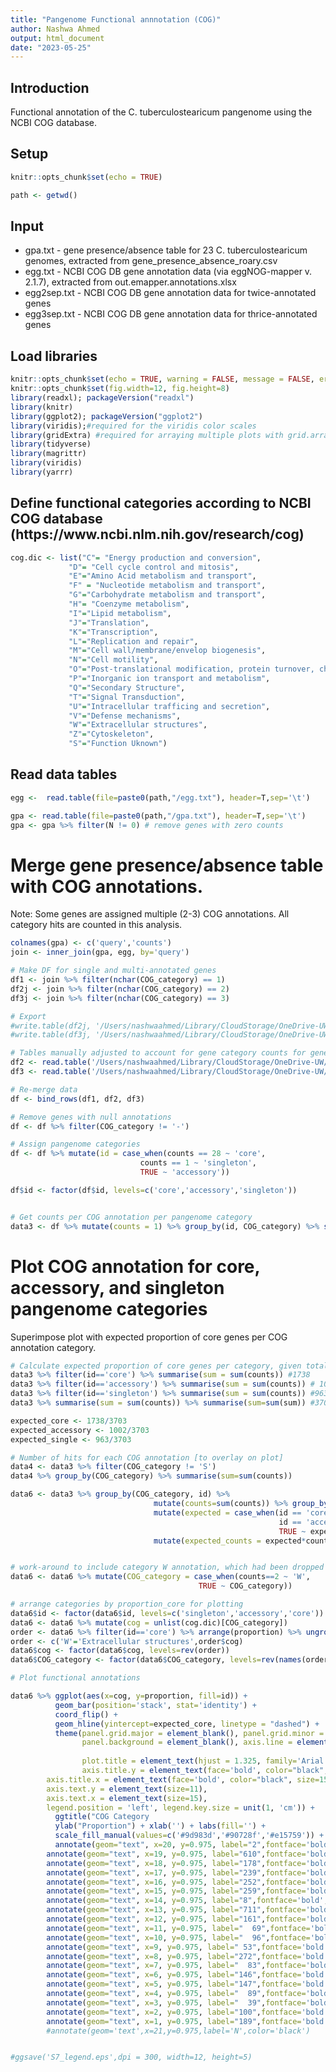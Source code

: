 ```yaml
---
title: "Pangenome Functional annnotation (COG)"
author: Nashwa Ahmed 
output: html_document
date: "2023-05-25"
---
```


## Introduction
Functional annotation of the C. tuberculostearicum pangenome using the NCBI COG database. 


## Setup 
```r
knitr::opts_chunk$set(echo = TRUE)

path <- getwd()
```

## Input 

* gpa.txt - gene presence/absence table for 23 C. tuberculostearicum genomes, extracted from gene_presence_absence_roary.csv
* egg.txt - NCBI COG DB gene annotation data (via eggNOG-mapper v. 2.1.7), extracted from out.emapper.annotations.xlsx
* egg2sep.txt - NCBI COG DB gene annotation data for twice-annotated genes
* egg3sep.txt - NCBI COG DB gene annotation data for thrice-annotated genes

## Load libraries
```r
knitr::opts_chunk$set(echo = TRUE, warning = FALSE, message = FALSE, error = FALSE)
knitr::opts_chunk$set(fig.width=12, fig.height=8)
library(readxl); packageVersion("readxl")
library(knitr)
library(ggplot2); packageVersion("ggplot2")
library(viridis);#required for the viridis color scales
library(gridExtra) #required for arraying multiple plots with grid.arrange
library(tidyverse)
library(magrittr)
library(viridis)
library(yarrr)

```

## Define functional categories according to NCBI COG database (https://www.ncbi.nlm.nih.gov/research/cog)
```r

cog.dic <- list("C"= "Energy production and conversion",
             "D"= "Cell cycle control and mitosis",
             "E"="Amino Acid metabolism and transport",
             "F" = "Nucleotide metabolism and transport",
             "G"="Carbohydrate metabolism and transport",
             "H"= "Coenzyme metabolism",
             "I"="Lipid metabolism",
             "J"="Translation",
             "K"="Transcription",
             "L"="Replication and repair",
             "M"="Cell wall/membrane/envelop biogenesis",
             "N"="Cell motility",
             "O"="Post-translational modification, protein turnover, chaperone functions",
             "P"="Inorganic ion transport and metabolism",
             "Q"="Secondary Structure",
             "T"="Signal Transduction",
             "U"="Intracellular trafficing and secretion",
             "V"="Defense mechanisms",
             "W"="Extracellular structures",
             "Z"="Cytoskeleton",
             "S"="Function Uknown")
```

## Read data tables 
```r
egg <-  read.table(file=paste0(path,"/egg.txt"), header=T,sep='\t')

gpa <- read.table(file=paste0(path,"/gpa.txt"), header=T,sep='\t')
gpa <- gpa %>% filter(N != 0) # remove genes with zero counts 
```

# Merge gene presence/absence table with COG annotations. 
Note: Some genes are assigned multiple (2-3) COG annotations. All category hits are counted in this analysis. 
```r

colnames(gpa) <- c('query','counts')
join <- inner_join(gpa, egg, by='query') 

# Make DF for single and multi-annotated genes 
df1 <- join %>% filter(nchar(COG_category) == 1) 
df2j <- join %>% filter(nchar(COG_category) == 2) 
df3j <- join %>% filter(nchar(COG_category) == 3) 

# Export
#write.table(df2j, '/Users/nashwaahmed/Library/CloudStorage/OneDrive-UW/coryne/COG/rescript/egg2.txt', sep='\t', quote = F, row.names = F)
#write.table(df3j, '/Users/nashwaahmed/Library/CloudStorage/OneDrive-UW/coryne/COG/rescript/egg3.txt', sep='\t', quote = F, row.names = F)

# Tables manually adjusted to account for gene category counts for genes with multiple calls 
df2 <- read.table('/Users/nashwaahmed/Library/CloudStorage/OneDrive-UW/coryne/COG/rescript/egg2sep.txt', sep='\t', header = T)
df3 <- read.table('/Users/nashwaahmed/Library/CloudStorage/OneDrive-UW/coryne/COG/rescript/egg3sep.txt', sep='\t', header = T)

# Re-merge data 
df <- bind_rows(df1, df2, df3) 

# Remove genes with null annotations  
df <- df %>% filter(COG_category != '-')  

# Assign pangenome categories 
df <- df %>% mutate(id = case_when(counts == 28 ~ 'core', 
                             counts == 1 ~ 'singleton',
                             TRUE ~ 'accessory'))

df$id <- factor(df$id, levels=c('core','accessory','singleton'))


# Get counts per COG annotation per pangenome category 
data3 <- df %>% mutate(counts = 1) %>% group_by(id, COG_category) %>% summarise(counts=sum(counts))

```

# Plot COG annotation for core, accessory, and singleton pangenome categories
Superimpose plot with expected proportion of core genes per COG annotation category. 
```r

# Calculate expected proportion of core genes per category, given total core proportion 
data3 %>% filter(id=='core') %>% summarise(sum = sum(counts)) #1738
data3 %>% filter(id=='accessory') %>% summarise(sum = sum(counts)) # 1002
data3 %>% filter(id=='singleton') %>% summarise(sum = sum(counts)) #963
data3 %>% summarise(sum = sum(counts)) %>% summarise(sum=sum(sum)) #3703 hits  

expected_core <- 1738/3703
expected_accessory <- 1002/3703
expected_single <- 963/3703

# Number of hits for each COG annotation [to overlay on plot] 
data4 <- data3 %>% filter(COG_category != 'S')
data4 %>% group_by(COG_category) %>% summarise(sum=sum(counts))

data6 <- data3 %>% group_by(COG_category, id) %>% 
                                mutate(counts=sum(counts)) %>% group_by(COG_category) %>% mutate(proportion = counts/sum(counts)) %>% 
                                mutate(expected = case_when(id == 'core' ~ expected_core,
                                                            id == 'accessory' ~ expected_accessory,
                                                            TRUE ~ expected_single)) %>% 
                                mutate(expected_counts = expected*counts)


# work-around to include category W annotation, which had been dropped because it constitutes 0% of core 
data6 <- data6 %>% mutate(COG_category = case_when(counts==2 ~ 'W',
                                          TRUE ~ COG_category))

# arrange categories by proportion_core for plotting  
data6$id <- factor(data6$id, levels=c('singleton','accessory','core'))
data6 <- data6 %>% mutate(cog = unlist(cog.dic)[COG_category])
order <- data6 %>% filter(id=='core') %>% arrange(proportion) %>% ungroup() %>% select(cog)
order <- c('W'='Extracellular structures',order$cog)
data6$cog <- factor(data6$cog, levels=rev(order))
data6$COG_category <- factor(data6$COG_category, levels=rev(names(order)))

# Plot functional annotations 

data6 %>% ggplot(aes(x=cog, y=proportion, fill=id)) + 
          geom_bar(position='stack', stat='identity') + 
          coord_flip() + 
          geom_hline(yintercept=expected_core, linetype = "dashed") +
          theme(panel.grid.major = element_blank(), panel.grid.minor = element_blank(),
                panel.background = element_blank(), axis.line = element_line(colour = "black"),
               
                plot.title = element_text(hjust = 1.325, family='Arial', size=15,vjust=-1),
                axis.title.y = element_text(face='bold', color="black", size=15),
        axis.title.x = element_text(face='bold', color="black", size=15, vjust=0),
        axis.text.y = element_text(size=11),
        axis.text.x = element_text(size=15),
        legend.position = 'left', legend.key.size = unit(1, 'cm')) +
          ggtitle("COG Category                                                                                                                 N") + 
          ylab("Proportion") + xlab('') + labs(fill='') +
          scale_fill_manual(values=c('#9d983d','#90728f','#e15759')) +
          annotate(geom="text", x=20, y=0.975, label="2",fontface='bold',color="white",hjust = -.5) + # overlay total gene counts for each category
        annotate(geom="text", x=19, y=0.975, label="610",fontface='bold',color="white")+
        annotate(geom="text", x=18, y=0.975, label="178",fontface='bold',color="white")+
        annotate(geom="text", x=17, y=0.975, label="239",fontface='bold',color="white")+
        annotate(geom="text", x=16, y=0.975, label="252",fontface='bold',color="white")+
        annotate(geom="text", x=15, y=0.975, label="259",fontface='bold',color="white")+
        annotate(geom="text", x=14, y=0.975, label="8",fontface='bold',color="white",hjust = -.5)+
        annotate(geom="text", x=13, y=0.975, label="711",fontface='bold',color="white")+
        annotate(geom="text", x=12, y=0.975, label="161",fontface='bold',color="white")+
        annotate(geom="text", x=11, y=0.975, label="  69",fontface='bold',color="white")+
        annotate(geom="text", x=10, y=0.975, label="  96",fontface='bold',color="white")+
        annotate(geom="text", x=9, y=0.975, label=" 53",fontface='bold',color="white")+
        annotate(geom="text", x=8, y=0.975, label="272",fontface='bold',color="white")+
        annotate(geom="text", x=7, y=0.975, label="  83",fontface='bold',color="white")+
        annotate(geom="text", x=6, y=0.975, label="146",fontface='bold',color="white")+
        annotate(geom="text", x=5, y=0.975, label="147",fontface='bold',color="white")+
        annotate(geom="text", x=4, y=0.975, label="  89",fontface='bold',color="white")+
        annotate(geom="text", x=3, y=0.975, label="  39",fontface='bold',color="white")+
        annotate(geom="text", x=2, y=0.975, label="100",fontface='bold',color="white")+
        annotate(geom="text", x=1, y=0.975, label="189",fontface='bold',color="white")
        #annotate(geom='text',x=21,y=0.975,label='N',color='black')


#ggsave('S7_legend.eps',dpi = 300, width=12, height=5)
```


